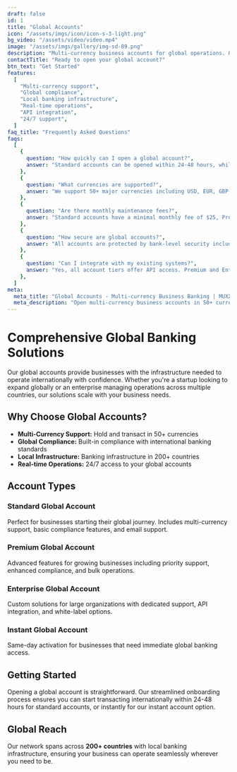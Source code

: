 ```yaml
---
draft: false
id: 1
title: "Global Accounts"
icon: "/assets/imgs/icon/icon-s-3-light.png"
bg_video: "/assets/video/video.mp4"
image: "/assets/imgs/gallery/img-sd-89.png"
description: "Multi-currency business accounts for global operations. Open accounts in 50+ currencies across 200+ countries with local banking infrastructure."
contactTitle: "Ready to open your global account?"
btn_text: "Get Started"
features:
  [
    "Multi-currency support",
    "Global compliance",
    "Local banking infrastructure",
    "Real-time operations",
    "API integration",
    "24/7 support",
  ]
faq_title: "Frequently Asked Questions"
faqs:
  [
    {
      question: "How quickly can I open a global account?",
      answer: "Standard accounts can be opened within 24-48 hours, while instant accounts provide same-day activation. Premium and enterprise accounts may take 3-5 business days for enhanced due diligence.",
    },
    {
      question: "What currencies are supported?",
      answer: "We support 50+ major currencies including USD, EUR, GBP, JPY, CAD, AUD, CHF, and many emerging market currencies. New currencies are added regularly based on business demand.",
    },
    {
      question: "Are there monthly maintenance fees?",
      answer: "Standard accounts have a minimal monthly fee of $25, Premium accounts cost $99/month, and Enterprise accounts have custom pricing. All fees are transparent with no hidden charges.",
    },
    {
      question: "How secure are global accounts?",
      answer: "All accounts are protected by bank-level security including 256-bit encryption, multi-factor authentication, real-time fraud monitoring, and compliance with international banking standards.",
    },
    {
      question: "Can I integrate with my existing systems?",
      answer: "Yes, all account tiers offer API access. Premium and Enterprise accounts include advanced integration features, webhooks, and dedicated technical support for seamless system integration.",
    },
  ]
meta:
  meta_title: "Global Accounts - Multi-currency Business Banking | MUXXUS"
  meta_description: "Open multi-currency business accounts in 50+ currencies across 200+ countries. Global compliance, local banking infrastructure, and 24/7 support for international business operations."
---
```


# Comprehensive Global Banking Solutions

Our global accounts provide businesses with the infrastructure needed to operate internationally with confidence. Whether you're a startup looking to expand globally or an enterprise managing operations across multiple countries, our solutions scale with your business needs.

## Why Choose Global Accounts?

- **Multi-Currency Support:** Hold and transact in 50+ currencies
- **Global Compliance:** Built-in compliance with international banking standards
- **Local Infrastructure:** Banking infrastructure in 200+ countries
- **Real-time Operations:** 24/7 access to your global accounts

## Account Types

### Standard Global Account

Perfect for businesses starting their global journey. Includes multi-currency support, basic compliance features, and email support.

### Premium Global Account

Advanced features for growing businesses including priority support, enhanced compliance, and bulk operations.

### Enterprise Global Account

Custom solutions for large organizations with dedicated support, API integration, and white-label options.

### Instant Global Account

Same-day activation for businesses that need immediate global banking access.

## Getting Started

Opening a global account is straightforward. Our streamlined onboarding process ensures you can start transacting internationally within 24-48 hours for standard accounts, or instantly for our instant account option.

## Global Reach

Our network spans across **200+ countries** with local banking infrastructure, ensuring your business can operate seamlessly wherever you need to be.
